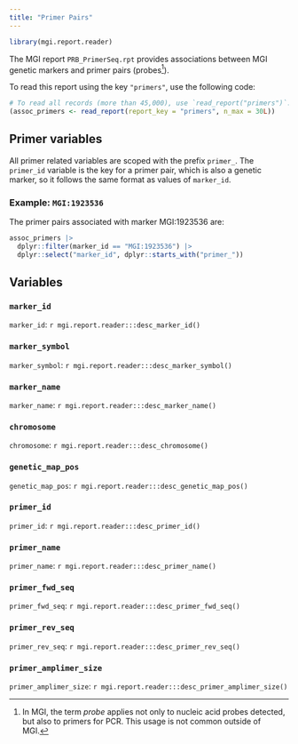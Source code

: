 ```yaml
---
title: "Primer Pairs"
---
```


```r
library(mgi.report.reader)
```

The MGI report `PRB_PrimerSeq.rpt` provides associations between 
MGI genetic markers and primer pairs (probes^[In MGI, the term _probe_ applies
not only to nucleic acid probes detected, but also to primers for PCR. This
usage is not common outside of MGI.]).

To read this report using the key `"primers"`, use the
following code:

```r
# To read all records (more than 45,000), use `read_report("primers")`.
(assoc_primers <- read_report(report_key = "primers", n_max = 30L))
```

## Primer variables

All primer related variables are scoped with the prefix `primer_`. The
`primer_id` variable is the key for a primer pair, which is also a genetic
marker, so it follows the same format as values of `marker_id`.

### Example: `MGI:1923536`

The primer pairs associated with marker MGI:1923536 are:

```r
assoc_primers |>
  dplyr::filter(marker_id == "MGI:1923536") |>
  dplyr::select("marker_id", dplyr::starts_with("primer_"))
```

## Variables

### `marker_id`

`marker_id`: `r mgi.report.reader:::desc_marker_id()`

### `marker_symbol`

`marker_symbol`: `r mgi.report.reader:::desc_marker_symbol()`

### `marker_name`

`marker_name`: `r mgi.report.reader:::desc_marker_name()`

### `chromosome`

`chromosome`: `r mgi.report.reader:::desc_chromosome()`

### `genetic_map_pos`

`genetic_map_pos`: `r mgi.report.reader:::desc_genetic_map_pos()`

### `primer_id`

`primer_id`: `r mgi.report.reader:::desc_primer_id()`

### `primer_name`

`primer_name`: `r mgi.report.reader:::desc_primer_name()`

### `primer_fwd_seq`

`primer_fwd_seq`: `r mgi.report.reader:::desc_primer_fwd_seq()`

### `primer_rev_seq`

`primer_rev_seq`: `r mgi.report.reader:::desc_primer_rev_seq()`

### `primer_amplimer_size`

`primer_amplimer_size`: `r mgi.report.reader:::desc_primer_amplimer_size()`
